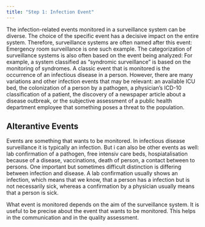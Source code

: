 ```yaml
---
title: "Step 1: Infection Event"
---
```


The infection-related events monitored in a surveillance system can be diverse. The choice of the specific event has a decisive impact on the entire system. Therefore, surveillance systems are often named after this event: Emergency room surveillance is one such example. The categorization of surveillance systems is also often based on the event being analyzed: For example, a system classified as “syndromic surveillance” is based on the monitoring of syndromes. A classic event that is monitored is the occurrence of an infectious disease in a person. However, there are many variations and other infection events that may be relevant: an available ICU bed, the colonization of a person by a pathogen, a physician's ICD-10 classification of a patient, the discovery of a newspaper article about a disease outbreak, or the subjective assessment of a public health department employee that something poses a threat to the population.



## Alterantive Events

Events are something that wants to be monitored. In infectious disease surveillance it is typically an infection. But i can also be other events as well: lab confirmation of a pathogen, free intensiv care beds, hospiatalisation because of a disease, vaccinations, death of person, a contact between to persons. One important but sometimes difficult distinction is differing between infection and disease. A lab confirmation usually shows an infection, which means that we know, that a person has a infection but is not necessarily sick, whereas a confirmation by a physician usually means that a person is sick. 

What event is monitored depends on the aim of the surveillance system. It is useful to be precise about the event that wants to be monitored. This helps in the communication and in the quality assessment. 
